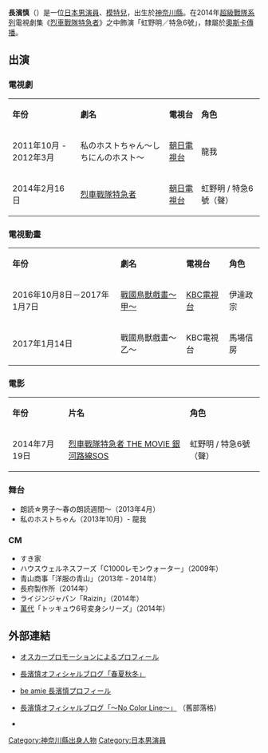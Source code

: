 {{藝人
| 姓名 = 長濱慎
| 原名 = 長濱慎
| 類型 = 男演員
| 圖片 = 
| 圖片簡介 =
| 羅馬拼音 = Nagahama Shin
| 綽號 = 
| 國籍 = {{JPN}}
| 民族 = 
| 出生日期 = {{birth_date_and_age|1985|9|6}}
| 出生地點 = {{JPN}}[[神奈川縣|神奈川縣]]
| 職業 = [[演員|演員]]
| 語言 = [[日語|日語]]
| 教育程度 = 
| 出道日期 = 2000年
| 出道作 = 
| 代表作 = 
| 活躍年代 = 2000年－至今
| 唱片公司 = 
| 經紀公司 = [[奧斯卡傳播|奧斯卡傳播]]
| imdb = 
| 網站 = [http://oscarpromotion.jp/talent/1000011420/prof 官方網站]{{dead link|date=2018年1月 |bot=InternetArchiveBot |fix-attempted=yes }}    
| module = {{Infobox name module
| japanese|japanese=長濱 慎
| kana=ながはま しん
| romaji=Nagahama Shin
}}
}}
'''長濱慎'''（{{bd|1985年|9月6日|||Nagahama Shin}}）是一位[[日本|日本]][[男演員|男演員]]、[[模特兒|模特兒]]，出生於[[神奈川縣|神奈川縣]]。在2014年[[超級戰隊系列|超級戰隊系列]]電視劇集《[[烈車戰隊特急者|烈車戰隊特急者]]》之中飾演「虹野明／特急6號」，隸屬於[[奧斯卡傳播|奧斯卡傳播]]。

== 出演 ==
=== 電視劇 ===
{| class="wikitable"
|- align=center
|'''年份''' || '''劇名''' || '''電視台''' || '''角色''' 
|-
| 2011年10月 - 2012年3月||私のホストちゃん〜しちにんのホスト〜||[[朝日電視台|朝日電視台]]|| 龍我
|-
| 2014年2月16日 ||[[烈車戰隊特急者|烈車戰隊特急者]]||[[朝日電視台|朝日電視台]]|| 虹野明 / 特急6號（聲）
|}

=== 電視動畫 ===
{| class="wikitable"
|- align=center
|'''年份''' || '''劇名''' || '''電視台''' || '''角色''' 
|-
|2016年10月8日－2017年1月7日||[[戰國鳥獸戲畫|戰國鳥獸戲畫～甲～]]||[[九州朝日放送|KBC電視台]]||伊達政宗
|-
|2017年1月14日|| 戰國鳥獸戲畫～乙～||KBC電視台||馬場信房
|}

=== 電影 ===
{| class="wikitable"
|- align=center
|'''年份''' || '''片名''' || '''角色''' 
|-
| 2014年7月19日||[[烈車戰隊特急者_THE_MOVIE_銀河路線SOS|烈車戰隊特急者 THE MOVIE 銀河路線SOS]]|| 虹野明 / 特急6號（聲）
|}

=== 舞台 ===
* 朗読☆男子〜春の朗読週間〜（2013年4月）
* 私のホストちゃん（2013年10月）- 龍我

=== CM ===
* すき家
* ハウスウェルネスフーズ「C1000レモンウォーター」（2009年）
* 青山商事「洋服の青山」（2013年 - 2014年）
* 長府製作所（2014年）
* ライジンジャパン「Raizin」（2014年）
* [[萬代|萬代]]「トッキュウ6号変身シリーズ」（2014年）

== 外部連結 ==
* {{ja}} [http://oscarpromotion.jp/talent/1000011420/prof オスカープロモーションによるプロフィール] {{Webarchive|url=https://archive.is/20140528003557/http://oscarpromotion.jp/talent/1000011420/prof |date=2014-05-28 }} 
* {{ja}} [http://ameblo.jp/shin-nagahama/ 長濱慎オフィシャルブログ「春夏秋冬」] {{Wayback|url=http://ameblo.jp/shin-nagahama/ |date=20210316153955 }}
* {{ja}} [https://web.archive.org/web/20140612060322/http://beamie.jp/t/shin_nagahama.html be amie 長濱慎プロフィール]
* {{ja}} [http://ameblo.jp/jinggis/theme-10052167964.html 長濱慎オフィシャルブログ「〜No Color Line〜」] {{Wayback|url=http://ameblo.jp/jinggis/theme-10052167964.html |date=20170317233920 }}（舊部落格）
* {{ja}} {{twitter|shin_nagahama}}

{{start box}}
{{succession box|[[伊藤幸雄|伊藤幸雄]]<br />[[伴大介|伴大介]]<br />（[[戰鬥狂熱_J|戰鬥狂熱 J]]）|[[村上幸平|村上幸平]]<br />（[[動物戰隊獸王者|動物戰隊獸王者]]）|日本[[超級戰隊系列|超級戰隊系列]]橙色戰士演員<br />[[烈車戰隊特急者|烈車戰隊特急者]]|2014年2月16日-2015年2月8日}}
{{end box}}


{{DEFAULTSORT:Nagahama Shin}}
[[Category:神奈川縣出身人物|Category:神奈川縣出身人物]]
[[Category:日本男演員|Category:日本男演員]]